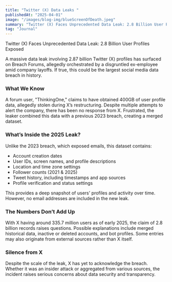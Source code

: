 ```yaml
---
title: "Twitter (X) Data Leaks "
publishedAt: "2025-04-01"
image: "/images/blog-img/blueScreenOfDeath.jpeg"
summary: "Twitter (X) Faces Unprecedented Data Leak: 2.8 Billion User Profiles Exposed ."
tag: "Journal"
---
```


Twitter (X) Faces Unprecedented Data Leak: 2.8 Billion User Profiles Exposed  

A massive data leak involving 2.87 billion Twitter (X) profiles has surfaced on Breach Forums, allegedly orchestrated by a disgruntled ex-employee amid company layoffs. If true, this could be the largest social media data breach in history.  

### What We Know  
A forum user, "ThinkingOne," claims to have obtained 400GB of user profile data, allegedly stolen during X’s restructuring. Despite multiple attempts to alert the company, there has been no response from X. Frustrated, the leaker combined this data with a previous 2023 breach, creating a merged dataset.  

### What’s Inside the 2025 Leak?  
Unlike the 2023 breach, which exposed emails, this dataset contains:  
- Account creation dates  
- User IDs, screen names, and profile descriptions  
- Location and time zone settings  
- Follower counts (2021 & 2025)  
- Tweet history, including timestamps and app sources  
- Profile verification and status settings  

This provides a deep snapshot of users' profiles and activity over time. However, no email addresses are included in the new leak.  

### The Numbers Don’t Add Up  
With X having around 335.7 million users as of early 2025, the claim of 2.8 billion records raises questions. Possible explanations include merged historical data, inactive or deleted accounts, and bot profiles. Some entries may also originate from external sources rather than X itself.  

### Silence from X  
Despite the scale of the leak, X has yet to acknowledge the breach. Whether it was an insider attack or aggregated from various sources, the incident raises serious concerns about data security and transparency.